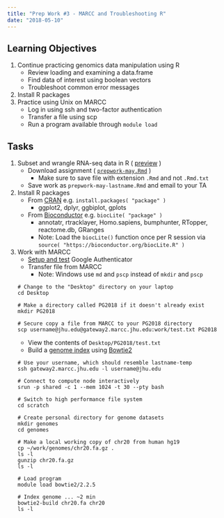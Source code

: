 ```yaml
---
title: "Prep Work #3 - MARCC and Troubleshooting R"
date: "2018-05-10"
---
```


## Learning Objectives

1. Continue practicing genomics data manipulation using R
    - Review loading and examining a data.frame
    - Find data of interest using boolean vectors
    - Troubleshoot common error messages
1. Install R packages 
1. Practice using Unix on MARCC
    - Log in using ssh and two-factor authentication
    - Transfer a file using scp
    - Run a program available through `module load`


## Tasks

1. Subset and wrangle RNA-seq data in R ( [preview](https://github.com/PracticalGenomics/assignments/blob/master/prepwork-may.Rmd) )
    - Download assignment ( [`prepwork-may.Rmd`](https://github.com/PracticalGenomics/assignments/raw/master/prepwork-may.Rmd) )
        - Make sure to save file with extension `.Rmd` and not `.Rmd.txt`
    - Save work as `prepwork-may-lastname.Rmd` and email to your TA
1. Install R packages
    - From [CRAN](https://cran.r-project.org) e.g. `install.packages( "package" )`
        - ggplot2, dplyr, ggbiplot, gplots
    - From [Bioconductor](https://bioconductor.org) e.g. `biocLite( "package" )`
        - annotatr, rtracklayer, Homo.sapiens, bumphunter, RTopper, reactome.db, GRanges
        - Note: Load the `biocLite()` function once per R session via `source( "https://bioconductor.org/biocLite.R" )` 
1. Work with MARCC
    - [Setup and test](https://practicalgenomics.github.io/marcc) Google Authenticator
    - Transfer file from MARCC
        - Note: Windows use `md` and `pscp` instead of `mkdir` and `pscp`
    
    ```
    # Change to the "Desktop" directory on your laptop
    cd Desktop
    
    # Make a directory called PG2018 if it doesn't already exist
    mkdir PG2018
    
    # Secure copy a file from MARCC to your PG2018 directory
    scp username@jhu.edu@gateway2.marcc.jhu.edu:work/test.txt PG2018
    ```

    - View the contents of `Desktop/PG2018/test.txt`
    - Build a [genome index](https://www.youtube.com/watch?v=u06cm08U0BQ) using [Bowtie2](http://bowtie-bio.sourceforge.net/bowtie2/index.shtml)

    ```
    # Use your username, which should resemble lastname-temp
    ssh gateway2.marcc.jhu.edu -l username@jhu.edu
    
    # Connect to compute node interactively
    srun -p shared -c 1 --mem 1024 -t 30 --pty bash
    
    # Switch to high performance file system
    cd scratch
    
    # Create personal directory for genome datasets
    mkdir genomes
    cd genomes
    
    # Make a local working copy of chr20 from human hg19
    cp ~/work/genomes/chr20.fa.gz .
    ls -l
    gunzip chr20.fa.gz
    ls -l
    
    # Load program
    module load bowtie2/2.2.5
    
    # Index genome ... ~2 min
    bowtie2-build chr20.fa chr20
    ls -l
    ```
